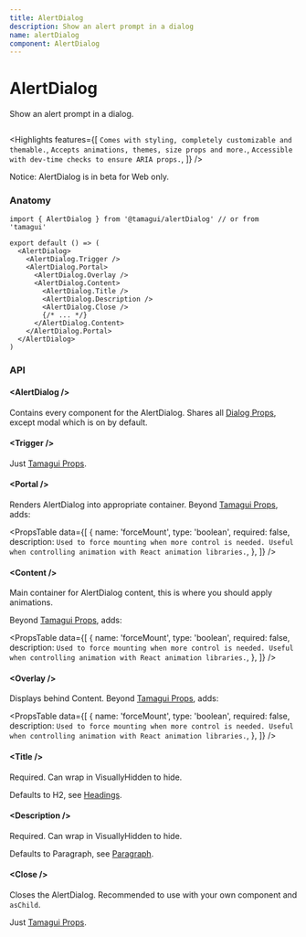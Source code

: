 ```yaml
---
title: AlertDialog
description: Show an alert prompt in a dialog
name: alertDialog
component: AlertDialog
---
```


# AlertDialog <Beta />

<Description>Show an alert prompt in a dialog.</Description>

<HeroContainer>
  <AlertDialogDemo />
</HeroContainer>

```tsx hero template=AlertDialog

```

<Highlights
  features={[
    `Comes with styling, completely customizable and themable.`,
    `Accepts animations, themes, size props and more.`,
    `Accessible with dev-time checks to ensure ARIA props.`,
  ]}
/>

<Notice>Notice: AlertDialog is in beta for Web only.</Notice>

### Anatomy

```tsx
import { AlertDialog } from '@tamagui/alertDialog' // or from 'tamagui'

export default () => (
  <AlertDialog>
    <AlertDialog.Trigger />
    <AlertDialog.Portal>
      <AlertDialog.Overlay />
      <AlertDialog.Content>
        <AlertDialog.Title />
        <AlertDialog.Description />
        <AlertDialog.Close />
        {/* ... */}
      </AlertDialog.Content>
    </AlertDialog.Portal>
  </AlertDialog>
)
```

### API

#### &lt;AlertDialog /&gt;

Contains every component for the AlertDialog. Shares all [Dialog Props](/docs/intro/props), except modal which is on by default.

#### &lt;Trigger /&gt;

Just [Tamagui Props](/docs/intro/props).

#### &lt;Portal /&gt;

Renders AlertDialog into appropriate container. Beyond [Tamagui Props](/docs/intro/props), adds:

<PropsTable
  data={[
    {
      name: 'forceMount',
      type: 'boolean',
      required: false,
      description: `Used to force mounting when more control is needed. Useful when controlling animation with React animation libraries.`,
    },
  ]}
/>

#### &lt;Content /&gt;

Main container for AlertDialog content, this is where you should apply animations.

Beyond [Tamagui Props](/docs/intro/props), adds:

<PropsTable
  data={[
    {
      name: 'forceMount',
      type: 'boolean',
      required: false,
      description: `Used to force mounting when more control is needed. Useful when controlling animation with React animation libraries.`,
    },
  ]}
/>

#### &lt;Overlay /&gt;

Displays behind Content. Beyond [Tamagui Props](/docs/intro/props), adds:

<PropsTable
  data={[
    {
      name: 'forceMount',
      type: 'boolean',
      required: false,
      description: `Used to force mounting when more control is needed. Useful when controlling animation with React animation libraries.`,
    },
  ]}
/>

#### &lt;Title /&gt;

Required. Can wrap in VisuallyHidden to hide.

Defaults to H2, see [Headings](/docs/components/headings).

#### &lt;Description /&gt;

Required. Can wrap in VisuallyHidden to hide.

Defaults to Paragraph, see [Paragraph](/docs/components/text).

#### &lt;Close /&gt;

Closes the AlertDialog. Recommended to use with your own component and `asChild`.

Just [Tamagui Props](/docs/intro/props).
